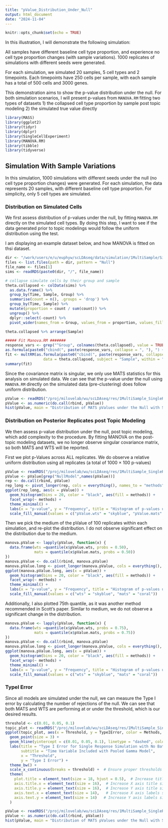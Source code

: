 ```yaml
---
title: "pValue_Distribution_Under_Null"
output: html_document
date: "2024-11-04"
---
```


```r
knitr::opts_chunk$set(echo = TRUE)
```

In this illustration, I will demonstrate the following simulation:

<!-- 1) All samples have the same baseline cell type proportion, and experience no cell type proportion changes (no sample variations). 50 replicates of simulations with different seeds were generated -->
All samples have different baseline cell type proportion, and experience no cell type proportion changes (with sample variations). 1000 replicates of simulations with different seeds were generated.

For each simulation, we simulated 20 samples, 5 cell types and 2 timepoints. Each timepoints have 250 cells per sample, with each sample has a total of 500 cells and 3000 genes. 

This demonstration aims to show the p-value distribution under the null. For both simulation scenarios, I will present p-values from `MANOVA.RM` fitting two types of datasets
1) the collapsed cell type proportion by sample post topic modeling
2) the simulated true value directly

```r
library(MASS)
library(ggplot2)
library(tidyr)
library(dplyr)
library(SingleCellExperiment)
library(MANOVA.RM)
library(tibble)
library(tidyverse)
```

## Simulation With Sample Variations
In this simulation, 1000 simulations with different seeds under the null (no cell type proportion changes) were generated. For each simulation, the data represents 20 samples, with different baseline cell type proportion. For simplicity, only 5 cell types are simulated. 

### Distribution on Simulated Cells
We first assess distribution of p-values under the null, by fitting `MANOVA.RM` directly on the simulated cell types. By doing this step, I want to see if the data generated prior to topic modelings would follow the uniform distribution using the test.

I am displaying an example dataset below, and how MANOVA is fitted on thsi dataset.
```r
dir <- "/work/users/e/u/euphyw/scLDAseq/data/simulation/1MultiSample/SingleResponse/nSample20_nCellType5_noBatch_StromalCell/1000sims"
files <- list.files(path = dir, pattern = "Null")
file_name <- files[1]
sims <- readRDS(paste0(dir, "/", file_name))

# collapse simulate cells by their group and sample
theta.collapsed <- colData(sims) %>%
  as.data.frame() %>%
  group_by(Time, Sample, Group) %>%
  summarise(count = n(), .groups = 'drop') %>%
  group_by(Time, Sample) %>%
  mutate(proportion = count / sum(count)) %>%
  ungroup() %>%
  dplyr::select(-count) %>%
  pivot_wider(names_from = Group, values_from = proportion, values_fill = 0)

theta.collapsed %>% arrange(Sample)

##### Fit Manova.RM #######
response_vars <- grep("^Group", colnames(theta.collapsed), value = TRUE)
as.formula(paste0("cbind(", paste(response_vars, collapse = ", "), ") ~ Time"))
fit <- multRM(as.formula(paste0("cbind(", paste(response_vars, collapse = ", "), ") ~ Time")),
                 data = theta.collapsed, subject = "Sample", within = "Time", iter = 1000)
summary(fit)
```
Since the covariance matrix is singular, we only use MATS statistics for this analysis on simulated data. We can see that the p-value under the null using `MANOVA.RM` directly on the simulated data (pre-clustering) does follow uniform distribution.

```r
pValue <- readRDS("/proj/milovelab/wu/scLDAseq/res/1MultiSample_SingleResponse_Simulation/sims1000_Manova_pValue_Null_nSample20_nCellType5_noBatch_StromalCell.rds")
pValue <- as.numeric(do.call(rbind, pValue))
hist(pValue, main = "Distribution of MATS pValues under the Null with Simulated Data", breaks = 20)
```

### Distribution on Posterior Replicates post Topic Modeling
We then assess p-value distribution under the null, post topic modeling, which add complexity to the procedure. By fitting MANOVA on the post-topic modeling datasets, we no longer observe singular covariance matrix, so both MATS and WTS will be reported.

First we plot p-Values across ALL replicates. We do observe a relative uniform distribution using all replicates (a total of 1000 $\times$ 100 p-values)
```r
pValue <- readRDS("/proj/milovelab/wu/scLDAseq/res/1MultiSample_SingleResponse_Simulation/1000ManovaTheta_Pooled_noContent_Prevalence_Time.rds")
pValue <- pValue[grep("NullModel",names(pValue))]
rep <- do.call(rbind, pValue)
rep_long <- pivot_longer(rep, cols = everything(), names_to = "methods", values_to = "pValue")
ggplot(rep_long, aes(x = pValue)) +
  geom_histogram(bins = 20, color = "black", aes(fill = methods)) +
  facet_wrap(~ methods) +
  theme_minimal() +
  labs(x = "p-value", y = "Frequency", title = "Histogram of p-values under the null across all replicates") +
  scale_fill_manual(values = c("pValue.wts" = "skyblue", "pValue.mats" = "coral"))

```

Then we pick the medium of the pValue of 100 replicates within each simulation, and re-plot the distribution. I do not observe significant effect on the distribution due to the medium.
```r
manova.pValue <- lapply(pValue, function(x) {
  data.frame(wts =quantile(x$pValue.wts, probs = 0.50),
             mats = quantile(x$pValue.mats, probs = 0.50))
})
manova.pValue <- do.call(rbind, manova.pValue)
manova.pValue.long <- pivot_longer(manova.pValue, cols = everything(), names_to = "methods", values_to = "pValue")
ggplot(manova.pValue.long, aes(x = pValue)) +
  geom_histogram(bins = 20, color = "black", aes(fill = methods)) +
  facet_wrap(~ methods) +
  theme_minimal() +
  labs(x = "p-value", y = "Frequency", title = "Histogram of p-values under the null using medium of replicates") +
  scale_fill_manual(values = c("wts" = "skyblue", "mats" = "coral"))

```

Additionally, I also plotted 75th quantile, as it was another method recommended in Scott's paper. Similar to medium, we do not observe a significant change in the distribution.
```r
manova.pValue <- lapply(pValue, function(x) {
  data.frame(wts =quantile(x$pValue.wts, probs = 0.75),
             mats = quantile(x$pValue.mats, probs = 0.75))
})
manova.pValue <- do.call(rbind, manova.pValue)
manova.pValue.long <- pivot_longer(manova.pValue, cols = everything(), names_to = "methods", values_to = "pValue")
ggplot(manova.pValue.long, aes(x = pValue)) +
  geom_histogram(bins = 20, color = "black", aes(fill = methods)) +
  facet_wrap(~ methods) +
  theme_minimal() +
  labs(x = "p-value", y = "Frequency", title = "Histogram of p-values under the null using 75th quantile of replicates") +
  scale_fill_manual(values = c("wts" = "skyblue", "mats" = "coral"))
```

### TypeI Error
Since all models are simulated under the null, we can measure the Type I error by calculating the number of rejections of the null. We can see that both MATS and WTS are performing at or under the threshold, which is our desired results.
```r
threshold <- c(0.01, 0.05, 0.1)
topic_plot <- readRDS("/proj/milovelab/wu/scLDAseq/res/1MultiSample_SingleResponse_Simulation/1000sims_TypeIError.rds")
ggplot(topic_plot, aes(x = Threshold, y = TypeIError, color = Methods, group = Methods)) +
  geom_point(size = 3) +
  geom_hline(yintercept = c(0.01, 0.05, 0.1), linetype = "dashed", color = "red") +
  labs(title = "Type I Error for Single Response Simulation with No Batch Effect and Stromal Cells only",
       subtitle = "Time Variable Included with Pooled Gamma Model",
       x = "Threshold",
       y = "Type I Error") +
  theme_bw() +
  scale_x_continuous(breaks = threshold) +  # Ensure proper thresholds on X axis
  theme(
    plot.title = element_text(size = 18, hjust = 0.5),  # Increase title text size
    axis.title.x = element_text(size = 16),  # Increase X axis title size
    axis.title.y = element_text(size = 16),  # Increase Y axis title size
    axis.text.x = element_text(size = 14),   # Increase X axis labels size
    axis.text.y = element_text(size = 14)   # Increase Y axis labels size
  )

```

<!-- ## Simulations Without Sample Variation -->
<!-- ```{r} -->
<!-- dir <- "/work/users/e/u/euphyw/scLDAseq/data/simulation/1MultiSample/SingleResponse/nSample20_nCellType5_noBatch_StromalCell/Manualsims" -->
<!-- files <- list.files(path = dir, pattern = "Null") -->
<!-- file_name <- files[1] -->
<!-- sims <- readRDS(paste0(dir, "/", file_name)) -->

<!-- # collapse simulate cells by their group and sample -->
<!-- theta.collapsed <- colData(sims) %>% -->
<!--   as.data.frame() %>% -->
<!--   group_by(Time, Sample, Group) %>% -->
<!--   summarise(count = n(), .groups = 'drop') %>% -->
<!--   group_by(Time, Sample) %>% -->
<!--   mutate(proportion = count / sum(count)) %>% -->
<!--   ungroup() %>% -->
<!--   dplyr::select(-count) %>% -->
<!--   pivot_wider(names_from = Group, values_from = proportion, values_fill = 0) -->

<!-- theta.collapsed %>% arrange(Sample) -->

<!-- ##### Fit Manova.RM ####### -->
<!-- response_vars <- grep("^Group", colnames(theta.collapsed), value = TRUE) -->
<!-- as.formula(paste0("cbind(", paste(response_vars, collapse = ", "), ") ~ Time")) -->
<!-- fit <- multRM(as.formula(paste0("cbind(", paste(response_vars, collapse = ", "), ") ~ Time")), -->
<!--                  data = theta.collapsed, subject = "Sample", within = "Time", iter = 1000) -->
<!-- summary(fit) -->
<!-- ``` -->
<!-- Since the covariance matrix is singular, we only use MATS statistics for this analysis on simulated data. We can see that the p-value under the null using `MANOVA.RM` directly on the simulated data (pre-clustering) does follow uniform distribution. -->

```r
pValue <- readRDS("/proj/milovelab/wu/scLDAseq/res/1MultiSample_SingleResponse_Simulation/simsManual_Manova_pValue_Null_nSample20_nCellType5_noBatch_StromalCell.rds")
pValue <- as.numeric(do.call(rbind, pValue))
hist(pValue, main = "Distribution of MATS pValues under the Null with Simulated Data", breaks = 20)
```
